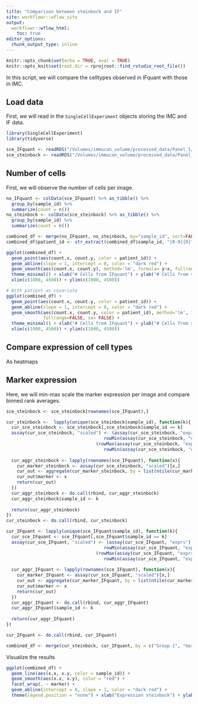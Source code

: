 ```yaml
---
title: "Comparison between steinbock and IF"
site: workflowr::wflow_site
output:
  workflowr::wflow_html:
    toc: true
editor_options:
  chunk_output_type: inline
---
```


```r
knitr::opts_chunk$set(echo = TRUE, eval = TRUE)
knitr::opts_knit$set(root.dir = rprojroot::find_rstudio_root_file())
```

In this script, we will compare the celltypes observed in IFquant with those in IMC.

## Load data

First, we will read in the `SingleCellExperiment` objects storing the IMC and 
IF data.

```r
library(SingleCellExperiment)
library(tidyverse)

sce_IFquant <- readRDS("/Volumes/immucan_volume/processed_data/Panel_1/2022_WORKFLOW/mIF/Rout/sce_ROIs.rds")
sce_steinbock <- readRDS("/Volumes/immucan_volume/processed_data/Panel_1/2022_WORKFLOW/mIF/steinbock/Rout/sce.rds")
```

## Number of cells

First, we will observe the number of cells per image.

```r
no_IFquant <- colData(sce_IFquant) %>% as_tibble() %>%
  group_by(sample_id) %>%
  summarize(count = n())
no_steinbock <- colData(sce_steinbock) %>% as_tibble() %>%
  group_by(sample_id) %>%
  summarize(count = n())

combined_df <- merge(no_IFquant, no_steinbock, by="sample_id", sort=FALSE)
combined_df$patient_id <- str_extract(combined_df$sample_id, "[0-9]{8}")

ggplot(combined_df) + 
  geom_point(aes(count.x, count.y, color = patient_id)) + 
  geom_abline(slope = 1, intercept = 0, color = "dark red") +
  geom_smooth(aes(count.x, count.y), method='lm', formula= y~x, fullrange=TRUE) + 
  theme_minimal() + xlab("# Cells from IFquant") + ylab("# Cells from steinbock") +
  xlim(c(1000, 4500)) + ylim(c(1000, 4500))

# With patient as covariate
ggplot(combined_df) + 
  geom_point(aes(count.x, count.y, color = patient_id)) + 
  geom_abline(slope = 1, intercept = 0, color = "dark red") +
  geom_smooth(aes(count.x, count.y, color = patient_id), method='lm', formula= y~x,
              fullrange=FALSE, se= FALSE) + 
  theme_minimal() + xlab("# Cells from IFquant") + ylab("# Cells from steinbock") +
  xlim(c(1000, 4500)) + ylim(c(1000, 4500))
```

## Compare expression of cell types

As heatmaps

## Marker expression

Here, we will min-max scale the marker expression per image and compare binned rank averages.

```r
sce_steinbock <- sce_steinbock[rownames(sce_IFquant),]

cur_steinbock <-  lapply(unique(sce_steinbock$sample_id), function(k){
  cur_sce_steinbock <- sce_steinbock[,sce_steinbock$sample_id == k]
  assay(cur_sce_steinbock, "scaled") <- (assay(cur_sce_steinbock, "exprs") - 
                                     rowMin(assay(cur_sce_steinbock, "exprs"))) / 
                                  (rowMax(assay(cur_sce_steinbock, "exprs")) - 
                                     rowMin(assay(cur_sce_steinbock, "exprs")))
  
  cur_aggr_steinbock <- lapply(rownames(sce_IFquant), function(x){
    cur_marker_steinbock <- assay(cur_sce_steinbock, "scaled")[x,]
    cur_out <- aggregate(cur_marker_steinbock, by = list(ntile(cur_marker_steinbock, 1000)), mean)
    cur_out$marker <- x
    return(cur_out)
  })
  cur_aggr_steinbock <- do.call(rbind, cur_aggr_steinbock)
  cur_aggr_steinbock$sample_id <- k 
  
  return(cur_aggr_steinbock)
})
cur_steinbock <- do.call(rbind, cur_steinbock)

cur_IFquant <- lapply(unique(sce_IFquant$sample_id), function(k){
  cur_sce_IFquant <- sce_IFquant[,sce_IFquant$sample_id == k]
  assay(cur_sce_IFquant, "scaled") <- (assay(cur_sce_IFquant, "exprs") - 
                                     rowMin(assay(cur_sce_IFquant, "exprs"))) / 
                                  (rowMax(assay(cur_sce_IFquant, "exprs")) - 
                                     rowMin(assay(cur_sce_IFquant, "exprs")))
  
  cur_aggr_IFquant <- lapply(rownames(sce_IFquant), function(x){
    cur_marker_IFquant <- assay(cur_sce_IFquant, "scaled")[x,]
    cur_out <- aggregate(cur_marker_IFquant, by = list(ntile(cur_marker_IFquant, 1000)), mean)
    cur_out$marker <- x
    return(cur_out)
  })
  cur_aggr_IFquant <- do.call(rbind, cur_aggr_IFquant)
  cur_aggr_IFquant$sample_id <- k 
  
  return(cur_aggr_IFquant)
})

cur_IFquant <- do.call(rbind, cur_IFquant)

combined_df <- merge(cur_steinbock, cur_IFquant, by = c("Group.1", "marker", "sample_id"), sort = FALSE)
```

Visualize the results

```r
ggplot(combined_df) +
  geom_line(aes(x.x, x.y, color = sample_id)) + 
  geom_smooth(aes(x.x, x.y), color = "red") +
  facet_wrap(. ~ marker) + 
  geom_abline(intercept = 0, slope = 1, color = "dark red") + 
  theme(legend.position = "none") + xlab("Expression steinbock") + ylab("Expression IFquant")
```
